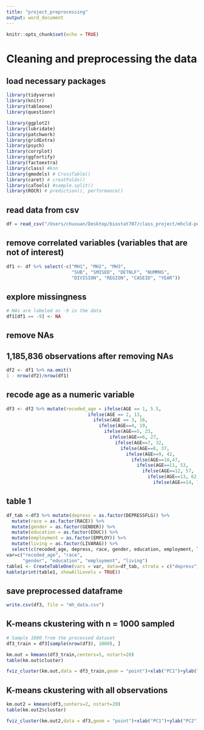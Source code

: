 ```yaml
---
title: "project_preprocessing"
output: word_document
---
```

```r
knitr::opts_chunk$set(echo = TRUE)
```

# Cleaning and preprocessing the data 
## load necessary packages
```r
library(tidyverse)
library(knitr)
library(tableone)
library(questionr)

library(ggplot2)
library(lubridate)
library(patchwork)
library(gridExtra)
library(psych)
library(corrplot)
library(ggfortify)
library(factoextra)
library(class) #knn
library(gmodels) # CrossTable()
library(caret) # creatFolds()
library(caTools) #sample.split()
library(ROCR) # prediction(), performance()
```

## read data from csv
```r
df = read_csv("/Users/chuxuan/Desktop/biostat707/class_project/mhcld-puf-2019.csv")
```

## remove correlated variables (variables that are not of interest)
```r
df1 <- df %>% select(-c("MH1", "MH2", "MH3", 
                        "SUB", "SMISED", "DETNLF", "NUMMHS", 
                        "DIVISION", "REGION", "CASEID", "YEAR"))
```

## explore missingness
```r
# NAs are labeled as -9 in the data
df1[df1 == -9] <- NA 
```

## remove NAs
## 1,185,836 observations after removing NAs
```r
df2 <- df1 %>% na.omit()
1 - nrow(df2)/nrow(df1)
```

## recode age as a numeric variable
```r
df3 <- df2 %>% mutate(recoded_age = ifelse(AGE == 1, 5.5,
                              ifelse(AGE == 2, 13, 
                                ifelse(AGE == 3, 16, 
                                  ifelse(AGE==4, 19,
                                    ifelse(AGE==5, 23, 
                                      ifelse(AGE==6, 27,
                                        ifelse(AGE==7, 32, 
                                          ifelse(AGE==8, 37,
                                            ifelse(AGE==9, 42, 
                                              ifelse(AGE==10,47, 
                                                ifelse(AGE==11, 53, 
                                                  ifelse(AGE==12, 57, 
                                                    ifelse(AGE==13, 62, 
                                                      ifelse(AGE==14, 72, NA))))))))))))))) %>% select(-c(AGE))
```

## table 1
```r
df_tab <-df3 %>% mutate(depress = as.factor(DEPRESSFLG)) %>%
  mutate(race = as.factor(RACE)) %>%
  mutate(gender = as.factor(GENDER)) %>%
  mutate(education = as.factor(EDUC)) %>% 
  mutate(employment = as.factor(EMPLOY)) %>%
  mutate(living = as.factor(LIVARAG)) %>%
  select(c(recoded_age, depress, race, gender, education, employment, living))
var=c("recoded_age", "race", 
      "gender", "education", "employment", "living") 
table1 <- CreateTableOne(vars = var, data=df_tab, strata = c("depress"), addOverall = TRUE)
kable(print(table1, showAllLevels = TRUE))
```

## save preprocessed dataframe
```r
write.csv(df3, file = "mh_data.csv")
```




## K-means ckustering with n = 1000 sampled 
```r
# Sample 1000 from the processed dataset
df3_train = df3[sample(nrow(df3), 1000), ]

km.out = kmeans(df3_train,centers=5, nstart=20)
table(km.out$cluster)

fviz_cluster(km.out,data = df3_train,geom = "point")+xlab("PC1")+ylab("PC2")+ggtitle("K-Means clustering for two groups (k=2)")

```
## K-means ckustering with all observations
```r
km.out2 = kmeans(df3,centers=2, nstart=20)
table(km.out2$cluster)

fviz_cluster(km.out2,data = df3,geom = "point")+xlab("PC1")+ylab("PC2")+ggtitle("K-Means clustering for two groups (k=2)")

```